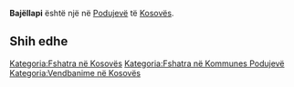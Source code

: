 {{Fshat në 
 | Emri                = Bajëllapi
 | EmriAlt                = 
 | NAME_SHORT_FORM=      
 | NAME_GENERIC=      
 | NAME_SORT_NAME_RO=      BAJELLAPI
 | FULL_NAME_RO = Bajëllapi
 | FULL_NAME_ND_RO=Bajellapi
 | SORT_NAME_RG=BAJELLAPI
 | FULL_NAME_RG=Bajëllapi
 | FULL_NAME_ND_RG=Bajellapi
 | SRP_NAME_SHORT_FORM=      
 | SRP_NAME_GENERIC=      
 | SRP_NAME_SORT_NAME_RO=      
 | SRP_FULL_NAME_RO = 
 | SRP_FULL_NAME_ND_RO=
 | SRP_SORT_NAME_RG=
 | SRP_FULL_NAME_RG=
 | SRP_FULL_NAME_ND_RG=
 | Emri (Rasa dhanore) = 
 | Figura              = 
 | Shteti              = Kosovo
 | Komuna              = Podujevë
 | Kodi postar         = 
 | Sipërfaqja          = 

 | Popullsia           = 

 | Regj. i popullsisë  = 
 | Dend. e popullsisë  = 
 | Faqja zyrtare       = 
 <!--- Koordinatat ----> 
 | Gjerësia            = 42.819444
 | Gjatësia            = 21.158056
 | Lartësia            = 
}}
'''Bajëllapi''' është një [[]] në [[Podujevë]] të [[Kosovës]].

<!-- == Gjeografia == -->
<!-- == Historia == -->
<!-- == Demografia == -->
== Shih edhe ==
{{Komuna Podujevë}}
{{Kosovo-Administrata-Cung}}

[[Kategoria:Fshatra në Kosovës]]
[[Kategoria:Fshatra në Kommunes Podujevë]]
[[Kategoria:Vendbanime në Kosovës]]